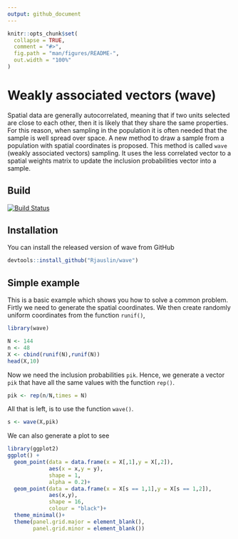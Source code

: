 ```yaml
---
output: github_document
---
```


<!-- README.md is generated from README.Rmd. Please edit that file -->

```r
knitr::opts_chunk$set(
  collapse = TRUE,
  comment = "#>",
  fig.path = "man/figures/README-",
  out.width = "100%"
)
```
# Weakly associated vectors (wave)
Spatial data are generally autocorrelated, meaning that if two units selected are close to each other, then it is likely that they share the same properties. For this reason, when sampling in the population it is often needed that the sample is well spread over space. A new method to draw a sample from a population with spatial coordinates is proposed. This method is called `wave` (weakly associated vectors) sampling. It uses the less correlated vector to a spatial weights matrix to update the inclusion probabilities vector into a sample.
  
## Build 
[![Build Status](https://travis-ci.org/RJauslin/WaveSampling.svg?branch=master)](https://travis-ci.org/RJauslin/WaveSampling)

## Installation

You can install the released version of wave from GitHub

``` r
devtools::install_github("Rjauslin/wave")
```

## Simple example

This is a basic example which shows you how to solve a common problem. Firtly we need to generate the spatial coordinates. We then create randomly uniform coordinates from the function `runif()`,

```r
library(wave)

N <- 144
n <- 48
X <- cbind(runif(N),runif(N))
head(X,10)
```

Now we need the inclusion probabilities `pik`. Hence, we generate a vector `pik` that have all the same values with the function `rep()`.

```r
pik <- rep(n/N,times = N)
```


All that is left, is to use the function `wave()`.

```r
s <- wave(X,pik)
```

We can also generate a plot to see

```r
library(ggplot2)
ggplot() +
  geom_point(data = data.frame(x = X[,1],y = X[,2]),
             aes(x = x,y = y),
             shape = 1,
             alpha = 0.2)+
  geom_point(data = data.frame(x = X[s == 1,1],y = X[s == 1,2]),
             aes(x,y),
             shape = 16,
             colour = "black")+
  theme_minimal()+
  theme(panel.grid.major = element_blank(),
        panel.grid.minor = element_blank())

```




